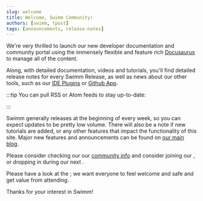```yaml
---
slug: welcome
title: Welcome, Swimm Community!
authors: [swimm, tpost] 
tags: [announcements, release-notes]
---
```


We're very thrilled to launch our new developer documentation and community 
portal using the immensely flexible and feature rich [Docusaurus](https://docusaurus.io) 
to manage all of the content.

Along, with detailed documentation, videos and tutorials, you'll find detailed 
release notes for every Swimm Release, as well as news about our other tools, such
as our [IDE Plugins](/docs/publishing-content/ide-plugins) or [Github App](/docs/continuous-integration/github-app).

:::tip You can pull RSS or Atom feeds to stay up-to-date:

<FeedSelector />

:::

Swimm generally releases at the beginning of every week, so you can expect updates
to be pretty low volume. There will also be a note if new tutorials are added, or
any other features that impact the functionality of this site. Major new features
and announcements can be found on [our main blog](https://swimm.io/blog/).

Please consider checking our our [community info](/community) and consider joining
our <SwimmLink target="slack" />, or dropping in during our next <SwimmLink target="officeHours" />.

Please have a look at the <SwimmLink target="conduct" />; we want everyone to feel
welcome and safe and get value from attending.

Thanks for your interest in Swimm!

<TwitterTweetEmbed tweetId="1455247078288936964" />